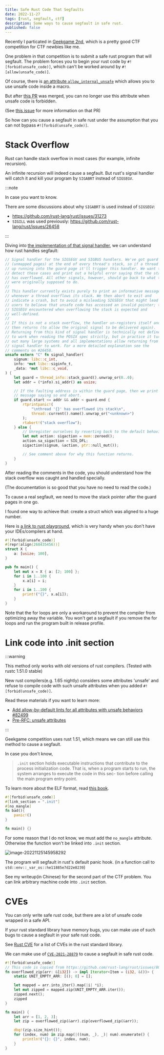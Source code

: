 ```yaml
---
title: Safe Rust Code That Segfaults
date: 2022-11-27
tags: [rust, segfault, ctf]
description: Some ways to cause segfault in safe rust.
published: false
---
```


Recently I particated in [Geekgame 2nd](TODO), which is a pretty good CTF competition
for CTF newbies like me.

One problem in that competition is to submit a safe rust program that will segfault.
The problem forces you to begin your rust code by `#![forbid(unsafe_code)]`, which can't
be worked around by `#![allow(unsafe_code)]`.

Of course, there is [an attribute `allow_internal_unsafe`](https://doc.rust-lang.org/beta/unstable-book/language-features/allow-internal-unsafe.html)
which allows you to use unsafe code inside a macro. 

But after [this PR](https://github.com/rust-lang/rust/pull/57467) was merged, 
you can no longer use this attribute when unsafe code is forbidden.

(See [this issue](https://github.com/rust-lang/rust/issues/56768) for more information on that PR)

So how can you cause a segfault in safe rust under the assumption that
you can not bypass `#![forbid(unsafe_code)]`.

# Stack Overflow

Rust can handle stack overflow in most cases (for example, infinite recursion).

An infinite recursion will indeed cause a segfault. 
But rust's signal handler will catch it and
kill your program by `SIGABRT` instead of `SIGSEGV`.

:::note

In case you want to know.

There are some discussions about why `SIGABRT` is used instead of `SIGSEGV`:

- https://github.com/rust-lang/rust/issues/31273
- `SIGILL` was used previously: https://github.com/rust-lang/rust/issues/26458

:::

Diving into [the implementation of that signal handler](https://github.com/rust-lang/rust/blob/008bc1d587b4f9d7197eb159922dd2080eea9284/library/std/src/sys/unix/stack_overflow.rs#L57-L102), 
we can understand how rust handles segfault:

```rust library/std/src/sys/unix/stack_overflow.rs
// Signal handler for the SIGSEGV and SIGBUS handlers. We've got guard pages
// (unmapped pages) at the end of every thread's stack, so if a thread ends
// up running into the guard page it'll trigger this handler. We want to
// detect these cases and print out a helpful error saying that the stack
// has overflowed. All other signals, however, should go back to what they
// were originally supposed to do.
//
// This handler currently exists purely to print an informative message
// whenever a thread overflows its stack. We then abort to exit and
// indicate a crash, but to avoid a misleading SIGSEGV that might lead
// users to believe that unsafe code has accessed an invalid pointer; the
// SIGSEGV encountered when overflowing the stack is expected and
// well-defined.
//
// If this is not a stack overflow, the handler un-registers itself and
// then returns (to allow the original signal to be delivered again).
// Returning from this kind of signal handler is technically not defined
// to work when reading the POSIX spec strictly, but in practice it turns
// out many large systems and all implementations allow returning from a
// signal handler to work. For a more detailed explanation see the
// comments on #26458.
unsafe extern "C" fn signal_handler(
    signum: libc::c_int,
    info: *mut libc::siginfo_t,
    _data: *mut libc::c_void,
) {
    let guard = thread_info::stack_guard().unwrap_or(0..0);
    let addr = (*info).si_addr() as usize;

    // If the faulting address is within the guard page, then we print a
    // message saying so and abort.
    if guard.start <= addr && addr < guard.end {
        rtprintpanic!(
            "\nthread '{}' has overflowed its stack\n",
            thread::current().name().unwrap_or("<unknown>")
        );
        rtabort!("stack overflow");
    } else {
        // Unregister ourselves by reverting back to the default behavior.
        let mut action: sigaction = mem::zeroed();
        action.sa_sigaction = SIG_DFL;
        sigaction(signum, &action, ptr::null_mut());

        // See comment above for why this function returns.
    }
}
```

After reading the comments in the code, you should understand how the stack 
overflow was caught and handled specially.

(The documentation is so good that you have no need to read the code.)

To cause a real segfault, we need to move the stack pointer after
the guard pages in one go.

I found one way to achieve that: create a struct which was aligned to a huge number.

Here is [a link to rust playground](https://play.rust-lang.org/?version=stable&mode=debug&edition=2021&gist=142f00959988896a5d887e79a589eda7), 
which is very handy when you don't have your IDEs/compilers at hand.

```rust
#![forbid(unsafe_code)]
#[repr(align(268435456))]
struct X {
    a: [usize; 100],
}

pub fn main() {
    let mut x = X { a: [2; 100] };
    for i in 1..100 {
        x.a[i] = i;
    }
    for i in 1..100 {
        print!("{}", x.a[i]);
    }
}
```

Note that the for loops are only a workaround to prevent the compiler from
optimizing away the variable. You won't get a segfault if you remove
the for loops and run the program built in release profile.

# Link code into .init section

:::warning

This method only works with old versions of rust compilers. (Tested with rustc 1.51.0 stable)

New rust compilers(e.g. 1.65 nightly) considers some attributes 'unsafe'
and refuse to compile code with such unsafe attributes when you 
added `#![forbid(unsafe_code)]`.

Read these materials if you want to learn more:

- [Add allow-by-default lints for all attributes with unsafe behaviors #82499](https://github.com/rust-lang/rust/issues/82499)
- [Pre-RFC: unsafe attributes](https://internals.rust-lang.org/t/pre-rfc-unsafe-attributes/17462)

:::

Geekgame competition uses rust 1.51, which means we can still 
use this method to cause a segfault.

In case you don't know, 
> `.init` section holds executable instructions that contribute to the process initialization code.
That is, when a program starts to run, the system arranges to execute the code in this sec-
tion before calling the main program entry point.

To learn more about the ELF format, read [this book](http://www.skyfree.org/linux/references/ELF_Format.pdf).

```rust
#![forbid(unsafe_code)]
#[link_section = ".init"]
#[no_mangle]
fn bad(){
    panic!()
}

fn main() {}
```

For some reason that I do not know, we must add the `no_mangle` attribute.
Otherwise the function won't be linked into `.init` section.

![image-20221125145958292](assets/image-20221125145958292.png)

The program will segfault in rust's default panic hook. (in a function call to `std::env::_var_os::he11885e7d22e8239`)

See <Link to="/blog/geekgame-2nd-writeup/#flag2-1">my writeup(in Chinese)</Link> for the second part of the CTF problem. 
You can link arbitrary machine code into `.init` section. 

# CVEs

You can only write safe rust code, but there are a lot of unsafe code wrapped in a safe API.

If your rust standard library have memory bugs, you can make use of such bugs
to cause a segfault in your safe rust code.

See [Rust CVE](https://github.com/Qwaz/rust-cve) for a list of CVEs in the rust standard library.

We can make use of [`CVE-2021-28879`](https://cve.mitre.org/cgi-bin/cvename.cgi?name=CVE-2021-28879)
to cause a segfault in safe rust code.

```rust
#![forbid(unsafe_code)]
// This code is copied from https://github.com/rust-lang/rust/issues/80335
fn overflowed_zip(arr: &[i32]) -> impl Iterator<Item = (i32, &())> {
    static UNIT_EMPTY_ARR: [(); 0] = [];

    let mapped = arr.into_iter().map(|i| *i);
    let mut zipped = mapped.zip(UNIT_EMPTY_ARR.iter());
    zipped.next();
    zipped
}

fn main() {
    let arr = [1, 2, 3];
    let zip = overflowed_zip(&arr).zip(overflowed_zip(&arr));

    dbg!(zip.size_hint());
    for (index, num) in zip.map(|((num, _), _)| num).enumerate() {
        println!("{}: {}", index, num);
    }
}
```

